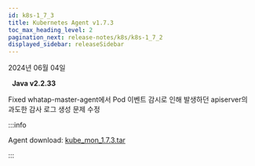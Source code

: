 ```yaml
---
id: k8s-1_7_3
title: Kubernetes Agent v1.7.3
toc_max_heading_level: 2
pagination_next: release-notes/k8s/k8s-1_7_2
displayed_sidebar: releaseSidebar
---
```


2024년 06월 04일

&nbsp; **Java v2.2.33**

<Status>Fixed</Status> whatap-master-agent에서 Pod 이벤트 감시로 인해 발생하던 apiserver의 과도한 감사 로그 생성 문제 수정

:::info

Agent download: [kube_mon_1.7.3.tar](https://repo.whatap.io/docker/kube_mon_1.7.3.tar)

:::
